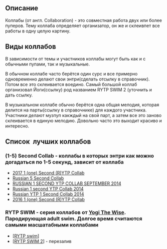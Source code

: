 ==Описание==
Коллабы (от англ. Collaboration) - это совместная работа двух или более пуперов. Тему коллаба определяет организатор, он же и склеивпет все работы в одну целую картину.
==Виды коллабов==
В зависимости от темы и участников коллабы могут быть как и с обычными пупами, так и музыкальные. 

В обычном коллабе часто берётся один сурс и все примерно одновременно делают свои энтри(сделать отсылку в справочник). Потом все это склеивается воедино. Самый большой коллаб организовал Йоги(ссылку) род названием RYTP SWIM 2 (уточнить и дать ссылку. 

В музыкальном коллабе обычно берётся одна общая мелодия, которая делится на парты(ссылку в справочнике) для каждого участника. Участники делают музпуп какждый на свой парт, а затем все это заново склеивается в единую мелодию. Довольно часто это выходит красиво и интересно.
==Список  лучших коллабов==
===(1-5) Second Collab - коллабы в которых энтри как можно догадаться по 1-5 секунд, зависит от коллаба===
*[https://www.youtube.com/watch?v=7I9Fx_eOUQA 2017 1 (one) Second (R)YTP Collab]
*[https://www.youtube.com/watch?v=bKEdWX2sMq0 Russian 5 Second Collab]
*[https://www.youtube.com/watch?v=knIsBcE_Tdo RUSSIAN 1 SECOND YTP COLLAB SEPTEMBER 2014]
*[https://www.youtube.com/watch?v=ihaSkGOcsXQ Russian 1 second YTP Collab 2014]
*[https://www.youtube.com/watch?v=5xTuQHvIRtc Russian YTP 1 Second Collab 2014]
*[https://www.youtube.com/watch?v=ddYoWcuMfEo 2016 1 (one) Second (R)YTP Collab]
===RYTP SWIM - серия коллабов от [[Yogi The Wise]]. Пародирующая adult swim. Долгое время считаются самыми масшатабными коллабами===
*[https://www.youtube.com/watch?v=Mrm8ShN--Z4 [RYTP swim]]
*[https://www.youtube.com/watch?v=BsuTEVw4BZ4 [RYTP SWIM 2]] - перезалив